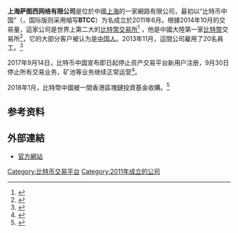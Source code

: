 {{Merge|BTCC (公司)|time=2021-12-15T13:17:38+00:00}}
{{NoteTA
|G1=IT
|1=zh-hans:萨图西网络;zh-hant:薩圖西網絡;
}}
'''上海萨图西网络有限公司'''是位於中國[[上海|上海]]的一家網路有限公司，最初以“比特币中国”（{{lang-en|BTC China}}，国际版则采用缩写'''BTCC'''）为名成立於2011年6月。根據2014年10月的交易量，這家公司是世界上第二大的[[比特幣|比特幣]][[交易所|交易所]]<ref name="chart">{{Cite web|url=http://bitcoincharts.com/markets/|title=Bitcoin Market|accessdate=October 10, 2014|publisher=Bitcoin Charts|archive-date=2011-06-04|archive-url=https://web.archive.org/web/20110604053716/http://www.bitcoincharts.com/markets/|dead-url=yes}}</ref> ，他是中國大陸第一家[[比特币|比特幣]]交易所<ref>{{cite website|title=中国央行禁止金融机构服务于比特币交易|url=http://finance.caixin.com/2014-03-27/100657253.html|accessdate=2017-05-31|website=财新网|date=2014-03-27|archive-date=2019-09-06|archive-url=https://web.archive.org/web/20190906144146/http://finance.caixin.com/2014-03-27/100657253.html|dead-url=no}}</ref>，它的大部分客户被认为是[[中国人|中国人]]。2013年11月，這間公司雇用了20名員工。<ref name="hill2013">{{Cite news|url=http://www.forbes.com/sites/kashmirhill/2013/11/08/from-walmart-to-bitcoin-the-ceo-behind-the-chinese-exchange-sending-bitcoin-to-new-highs/|title=From Walmart To Bitcoin: The CEO Behind The Chinese Exchange Sending BTC To New Highs|last=Hill|first=Kashmir|date=2013-11-08|work=Forbes|accessdate=2013-11-08|archive-date=2020-11-11|archive-url=https://web.archive.org/web/20201111214717/https://www.forbes.com/sites/kashmirhill/2013/11/08/from-walmart-to-bitcoin-the-ceo-behind-the-chinese-exchange-sending-bitcoin-to-new-highs/|dead-url=no}}</ref>

2017年9月14日，比特币中国宣布即日起停止资产交易平台新用户注册，9月30日停止所有交易业务，矿池等业务继续正常运营<ref>{{cite web|title=比特币中国：将于9月30日停止所有交易业务|url=https://wallstreetcn.com/articles/3030771|website=华尔街见闻|accessdate=2017-09-14|date=2017-09-14|archive-date=2017-09-14|archive-url=https://web.archive.org/web/20170914235606/https://wallstreetcn.com/articles/3030771|dead-url=no}}</ref>。

2018年1月，比特幣中國被一間香港區塊鏈投資基金收購。<ref>{{cite web|title=內地嚴打比特幣 首個交易平台售港基金|url=https://news.mingpao.com/pns/dailynews/web_tc/article/20180131/s00004/1517335474376|website=明報|accessdate=2018-01-31|date=2018-02-01|archive-date=2018-02-01|archive-url=https://web.archive.org/web/20180201075300/https://news.mingpao.com/pns/dailynews/web_tc/article/20180131/s00004/1517335474376|dead-url=no}}</ref>

== 参考资料 ==
{{Reflist}}


== 外部連結 ==
* [https://www.btcc.com/ 官方網站]{{Wayback|url=https://www.btcc.com/ |date=20201209234121 }}

[[Category:比特币交易平台|Category:比特币交易平台]]
[[Category:2011年成立的公司|Category:2011年成立的公司]]